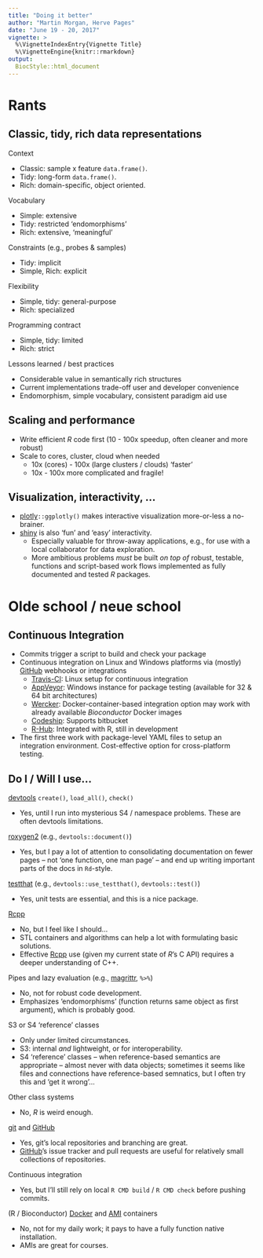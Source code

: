 ```yaml
---
title: "Doing it better"
author: "Martin Morgan, Herve Pages"
date: "June 19 - 20, 2017"
vignette: >
  %\VignetteIndexEntry{Vignette Title}
  %\VignetteEngine{knitr::rmarkdown}
output: 
  BiocStyle::html_document
---
```


# Rants

## Classic, tidy, rich data representations

Context

- Classic: sample x feature `data.frame()`.
- Tidy: long-form `data.frame()`.
- Rich: domain-specific, object oriented.

Vocabulary

- Simple: extensive
- Tidy: restricted 'endomorphisms'
- Rich: extensive, 'meaningful'

Constraints (e.g., probes & samples)

- Tidy: implicit
- Simple, Rich: explicit

Flexibility

- Simple, tidy: general-purpose
- Rich: specialized

Programming contract

- Simple, tidy: limited
- Rich: strict

Lessons learned / best practices

- Considerable value in semantically rich structures
- Current implementations trade-off user and developer
  convenience
- Endomorphism, simple vocabulary, consistent paradigm aid use

## Scaling and performance

- Write efficient _R_ code first (10 - 100x speedup, often cleaner and
  more robust)
- Scale to cores, cluster, cloud when needed
    - 10x (cores) - 100x (large clusters / clouds) 'faster'
    - 10x - 100x more complicated and fragile!

## Visualization, interactivity, ...

- [plotly][]`::ggplotly()` makes interactive visualization
  more-or-less a no-brainer.
- [shiny][] is also 'fun' and 'easy' interactivity.
    - Especially valuable for throw-away applications, e.g., for use
      with a local collaborator for data exploration.
    - More ambitious problems _must_ be built _on top of_ robust,
      testable, functions and script-based work flows implemented as
      fully documented and tested _R_ packages.

[plotly]: https://cran.r-project.org/package=plotly
[shiny]: https://cran.r-project.org/package=shiny

# Olde school / neue school

## Continuous Integration

- Commits trigger a script to build and check your package
- Continuous integration on Linux and Windows platforms via (mostly)
  [GitHub][] webhooks or integrations
    - [Travis-CI][]: Linux setup for continuous integration
    - [AppVeyor][]: Windows instance for package testing (available for 32
      & 64 bit architectures)
    - [Wercker][]: Docker-container-based integration option may work with
      already available _Bioconductor_ Docker images
    - [Codeship][]: Supports bitbucket
    - [R-Hub][]: Integrated with R, still in development
- The first three work with package-level YAML files to setup an
  integration environment. Cost-effective option for cross-platform
  testing.

[Travis-CI]: https://www.travis-ci.org
[AppVeyor]: https://www.appveyor.com
[Wercker]: https://www.wercker.com
[Codeship]: https://codeship.com/
[R-Hub]: https://github.com/r-hub/rhub

## Do I / Will I use...

[devtools][] `create()`, `load_all()`, `check()`

- Yes, until I run into mysterious S4 / namespace problems. These are
  often devtools limitations.

[roxygen2][] (e.g., `devtools::document()`)

- Yes, but I pay a lot of attention to consolidating documentation on
  fewer pages -- not 'one function, one man page' -- and end up
  writing important parts of the docs in `Rd`-style.

[testthat][] (e.g., `devtools::use_testthat()`, `devtools::test()`)

- Yes, unit tests are essential, and this is a nice package.

[Rcpp][]

- No, but I feel like I should...
- STL containers and algorithms can help a lot with formulating basic
  solutions.
- Effective [Rcpp][] use (given my current state of _R_'s C API)
  requires a deeper understanding of C++.
  
Pipes and lazy evaluation (e.g., [magrittr][], `%>%`)

- No, not for robust code development.
- Emphasizes 'endomorphisms' (function returns same object as first
  argument), which is probably good.

S3 or S4 'reference' classes

- Only under limited circumstances.
- S3: internal _and_ lightweight, or for interoperability.
- S4 'reference' classes -- when reference-based semantics are
  appropriate -- almost never with data objects; sometimes it seems
  like files and connections have reference-based semnatics, but I
  often try this and 'get it wrong'...
  
Other class systems

- No, _R_ is weird enough.

[git][] and [GitHub][]

- Yes, git's local repositories and branching are great.
- [GitHub][]'s issue tracker and pull requests are useful for
  relatively small collections of repositories.

Continuous integration

- Yes, but I'll still rely on local `R CMD build` / `R CMD check`
  before pushing commits.

(R / Bioconductor) [Docker][] and [AMI][] containers

- No, not for my daily work; it pays to have a fully function native
  installation.
- AMIs are great for courses.

[devtools]: https://cran.r-project.org/package=devtools
[roxygen2]: https://cran.r-project.org/package=roxygen2
[testthat]: https://cran.r-project.org/package=testthat
[Rcpp]: https://cran.r-project.org/package=Rcpp
[magrittr]: https://cran.r-project.org/package=magrittr
[git]: https://git-scm.com/
[GitHub]: https://github.com
[Docker]: https://bioconductor.org/help/docker/
[AMI]: https://bioconductor.org/help/bioconductor-cloud-ami/
